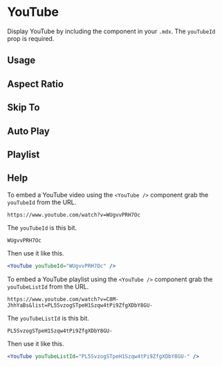 

<Meta title="Components/YouTube" component={YouTube} />

# YouTube

Display YouTube by including the component in your `.mdx`. The `youTubeId` prop is required.

<ArgsTable of={YouTube} />

## Usage

<Canvas>
  <Story name="usage">
    <YouTube youTubeId="mM5_T-F1Yn4" />
  </Story>
</Canvas>

## Aspect Ratio

<Canvas>
  <Story name="aspectRatio">
    <YouTube youTubeId="mM5_T-F1Yn4" aspectRatio="4:3" />
  </Story>
</Canvas>

## Skip To

<Canvas>
  <Story name="skipTo">
    <YouTube youTubeId="PS2784YfPpw" skipTo={{ h: 0, m: 38, s: 44 }} />
  </Story>
</Canvas>

## Auto Play

<Canvas>
  <Story name="autoPlay">
    <YouTube youTubeId="PS2784YfPpw" autoPlay="true" />
  </Story>
</Canvas>

## Playlist

<Canvas>
  <Story name="playlist">
    <YouTube youTubeListId="PL5SvzogSTpeH1Szqw4tPi9ZfgXDbY8GU-" />
  </Story>
</Canvas>

## Help

<Story name="help" />

To embed a YouTube video using the `<YouTube />` component grab the `youTubeId` from the URL.

```
https://www.youtube.com/watch?v=WUgvvPRH7Oc
```

The `youTubeId` is this bit.

```
WUgvvPRH7Oc
```

Then use it like this.

```jsx
<YouTube youTubeId="WUgvvPRH7Oc" />
```

To embed a YouTube playlist using the `<YouTube />` component grab the `youTubeListId` from the URL.

```
https://www.youtube.com/watch?v=C8M-JhhYaBs&list=PL5SvzogSTpeH1Szqw4tPi9ZfgXDbY8GU-
```

The `youTubeListId` is this bit.

```
PL5SvzogSTpeH1Szqw4tPi9ZfgXDbY8GU-
```

Then use it like this.

```jsx
<YouTube youTubeListId="PL5SvzogSTpeH1Szqw4tPi9ZfgXDbY8GU-" />
```
